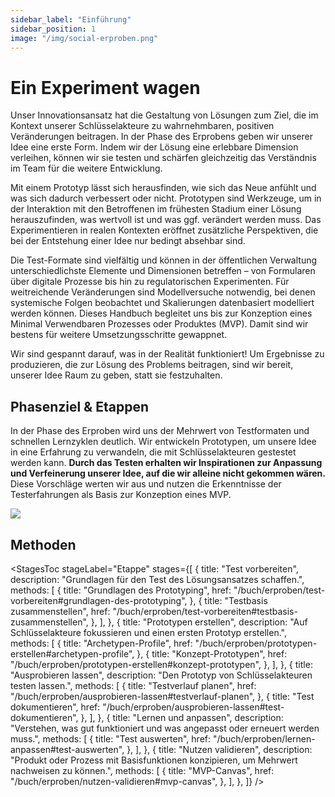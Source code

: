 ```yaml
---
sidebar_label: "Einführung"
sidebar_position: 1
image: "/img/social-erproben.png"
---
```



# Ein Experiment wagen

Unser Innovationsansatz hat die Gestaltung von Lösungen zum Ziel, die im Kontext unserer Schlüsselakteure zu wahrnehmbaren, positiven Veränderungen beitragen. In der Phase des Erprobens geben wir unserer Idee eine erste Form. Indem wir der Lösung eine erlebbare Dimension verleihen, können wir sie testen und schärfen gleichzeitig das Verständnis im Team für die weitere Entwicklung.

Mit einem Prototyp lässt sich herausfinden, wie sich das Neue anfühlt und was sich dadurch verbessert oder nicht. Prototypen sind Werkzeuge, um in der Interaktion mit den Betroffenen im frühesten Stadium einer Lösung herauszufinden, was wertvoll ist und was ggf. verändert werden muss. Das Experimentieren in realen Kontexten eröffnet zusätzliche Perspektiven, die bei der Entstehung einer Idee nur bedingt absehbar sind.

Die Test-Formate sind vielfältig und können in der öffentlichen Verwaltung unterschiedlichste Elemente und Dimensionen betreffen – von Formularen über digitale Prozesse bis hin zu regulatorischen Experimenten. Für weitreichende Veränderungen sind Modellversuche notwendig, bei denen systemische Folgen beobachtet und Skalierungen datenbasiert modelliert werden können. Dieses Handbuch begleitet uns bis zur Konzeption eines Minimal Verwendbaren Prozesses oder Produktes (MVP). Damit sind wir bestens für weitere Umsetzungsschritte gewappnet.

Wir sind gespannt darauf, was in der Realität funktioniert! Um Ergebnisse zu produzieren, die zur Lösung des Problems beitragen, sind wir bereit, unserer Idee Raum zu geben, statt sie festzuhalten.

## Phasenziel & Etappen

In der Phase des Erproben wird uns der Mehrwert von Testformaten und schnellen Lernzyklen deutlich. Wir entwickeln Prototypen, um unsere Idee in eine Erfahrung zu verwandeln, die mit Schlüsselakteuren gestestet werden kann. **Durch das Testen erhalten wir Inspirationen zur Anpassung und Verfeinerung unserer Idee, auf die wir alleine nicht gekommen wären.** Diese Vorschläge werten wir aus und nutzen die Erkenntnisse der Testerfahrungen als Basis zur Konzeption eines MVP.

<img
  src="/img/05_illustration.svg"
  className="w-full mx-auto aspect-square"
  aria-hidden
/>

## Methoden

<StagesToc
	stageLabel="Etappe"
  stages={[
    {
      title: "Test vorbereiten",
      description: "Grundlagen für den Test des Lösungsansatzes schaffen.",
      methods: [
        {
          title: "Grundlagen des Prototyping",
          href: "/buch/erproben/test-vorbereiten#grundlagen-des-prototyping",
        },
        {
          title: "Testbasis zusammenstellen",
          href: "/buch/erproben/test-vorbereiten#testbasis-zusammenstellen",
        },
      ],
    },
    {
      title: "Prototypen erstellen",
      description:
        "Auf Schlüsselakteure fokussieren und einen ersten Prototyp erstellen.",
      methods: [
        {
          title: "Archetypen-Profile",
          href: "/buch/erproben/prototypen-erstellen#archetypen-profile",
        },
        {
          title: "Konzept-Prototypen",
          href: "/buch/erproben/prototypen-erstellen#konzept-prototypen",
        },
      ],
    },
    {
      title: "Ausprobieren lassen",
      description: "Den Prototyp von Schlüssel­akteuren testen lassen.",
      methods: [
        {
          title: "Testverlauf planen",
          href: "/buch/erproben/ausprobieren-lassen#testverlauf-planen",
        },
        {
          title: "Test dokumentieren",
          href: "/buch/erproben/ausprobieren-lassen#test-dokumentieren",
        },
      ],
    },
    {
      title: "Lernen und anpassen",
      description:
        "Verstehen, was gut funktioniert und was angepasst oder erneuert werden muss.",
      methods: [
        {
          title: "Test auswerten",
          href: "/buch/erproben/lernen-anpassen#test-auswerten",
        },
      ],
    },
    {
      title: "Nutzen validieren",
      description:
        "Produkt oder Prozess mit Basisfunktionen konzipieren, um Mehrwert nachweisen zu können.",
      methods: [
        {
          title: "MVP-Canvas",
          href: "/buch/erproben/nutzen-validieren#mvp-canvas",
        },
      ],
    },
  ]}
/>
